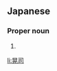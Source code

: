 ==Japanese==
{{ja-kanjitab|こう|し|k2=じ}}

===Proper noun===
{{ja-pos|こうじ|proper}}

# {{given name|male|lang=ja|sort=こうじ}}

[[li:晃司]]